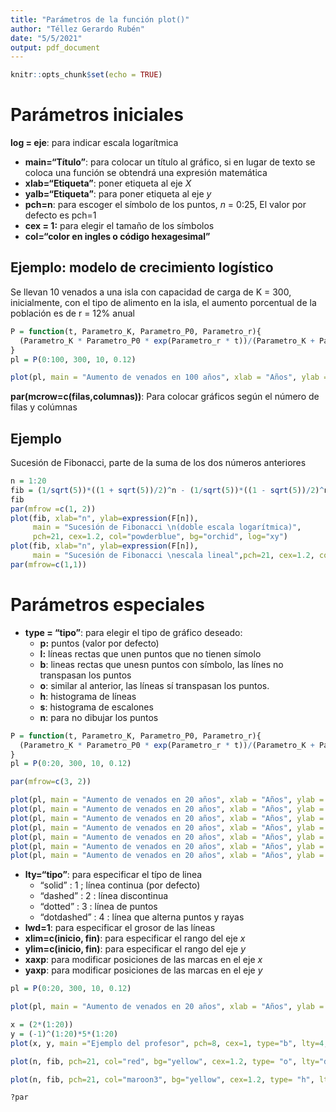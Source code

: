 ---
title: "Parámetros de la función plot()"
author: "Téllez Gerardo Rubén"
date: "5/5/2021"
output: pdf_document
---

```{r setup, include=FALSE}
knitr::opts_chunk$set(echo = TRUE)
```
# Parámetros iniciales

__log = eje__: para indicar escala logarítmica

+ __main="Título"__: para colocar un título al gráfico, si en lugar de texto se coloca una función se obtendrá una expresión matemática
+ __xlab="Etiqueta"__: poner etiqueta al eje _X_
+ __yalb="Etiqueta"__: para poner etiqueta al eje _y_
+ __pch=n__: para escoger el símbolo de los puntos, _n_ = 0:25, El valor por defecto es pch=1
+ __cex = 1:__ para elegir el tamaño de los símbolos
+ __col="color en ingles o código hexagesimal"__

## Ejemplo: modelo de crecimiento logístico
Se llevan 10 venados a una isla con capacidad de carga de K = 300, inicialmente, con el tipo de alimento en la isla, el aumento porcentual de la población es de r = 12% anual
```{r}

P = function(t, Parametro_K, Parametro_P0, Parametro_r){
  (Parametro_K * Parametro_P0 * exp(Parametro_r * t))/(Parametro_K + Parametro_P0 * exp(Parametro_r*t - 1))
}
pl = P(0:100, 300, 10, 0.12)

plot(pl, main = "Aumento de venados en 100 años", xlab = "Años", ylab = "Venados", pch=20, cex=0.4, col="chocolate4")
```
__par(mcrow=c(filas,columnas))__: Para colocar gráficos según el número de filas y colúmnas

## Ejemplo
Sucesión de Fibonacci, parte de la suma de los dos números anteriores
```{r, echo=FALSE, fig.align='center', fig.cap='Sucesiones de Fibonacci.'}
n = 1:20
fib = (1/sqrt(5))*((1 + sqrt(5))/2)^n - (1/sqrt(5))*((1 - sqrt(5))/2)^n
fib
par(mfrow =c(1, 2))
plot(fib, xlab="n", ylab=expression(F[n]),
     main = "Sucesión de Fibonacci \n(doble escala logarítmica)",
     pch=21, cex=1.2, col="powderblue", bg="orchid", log="xy")
plot(fib, xlab="n", ylab=expression(F[n]),
     main = "Sucesión de Fibonacci \nescala lineal",pch=21, cex=1.2, col="powderblue", bg="orchid" )
par(mfrow=c(1,1))
```

# Parámetros especiales

+ __type = "tipo"__: para elegir el tipo de gráfico deseado:
  - __p:__ puntos (valor por defecto)
  - __l:__ líneas rectas que unen puntos que no tienen símolo
  - __b__: lineas rectas que unesn puntos con símbolo, las línes no transpasan los puntos
  - __o__: similar al anterior, las líneas sí transpasan los puntos.
  - __h__: histograma de líneas
  - __s__: histograma de escalones
  - __n__: para no dibujar los puntos


```{r}

P = function(t, Parametro_K, Parametro_P0, Parametro_r){
  (Parametro_K * Parametro_P0 * exp(Parametro_r * t))/(Parametro_K + Parametro_P0 * exp(Parametro_r*t - 1))
}
pl = P(0:20, 300, 10, 0.12)

par(mfrow=c(3, 2))

plot(pl, main = "Aumento de venados en 20 años", xlab = "Años", ylab = "Venados", pch=20, cex=0.4, col="darkorchid4", type = "p")
plot(pl, main = "Aumento de venados en 20 años", xlab = "Años", ylab = "Venados", pch=20, cex=0.4, col="darkorchid4", type = "b")
plot(pl, main = "Aumento de venados en 20 años", xlab = "Años", ylab = "Venados", pch=20, cex=0.4, col="darkorchid4", type = "o")
plot(pl, main = "Aumento de venados en 20 años", xlab = "Años", ylab = "Venados", pch=20, cex=0.4, col="darkorchid4", type = "s")
plot(pl, main = "Aumento de venados en 20 años", xlab = "Años", ylab = "Venados", pch=20, cex=0.4, col="darkorchid4", type = "l")
plot(pl, main = "Aumento de venados en 20 años", xlab = "Años", ylab = "Venados", pch=20, cex=0.4, col="darkorchid4", type = "h")
plot(pl, main = "Aumento de venados en 20 años", xlab = "Años", ylab = "Venados", pch=20, cex=0.4, col="darkorchid4", type = "n")
```

+ __lty="tipo"__: para especificar el típo de linea
  - "solid" : 1 ; línea continua (por defecto)
  - "dashed" : 2 : línea discontinua
  - "dotted" : 3 : línea de puntos
  - "dotdashed" : 4 : línea que alterna puntos y rayas
+ __lwd=1__: para especificar el grosor de las líneas
+ __xlim=c(inicio, fin)__: para especificar el rango del eje _x_
+ __ylim=c(inicio, fin)__: para especificar el rango del eje _y_
+ __xaxp__: para modificar posiciones de las marcas en el eje _x_
+ __yaxp__: para modificar posiciones de las marcas en el eje _y_

```{r}
pl = P(0:20, 300, 10, 0.12)

plot(pl, main = "Aumento de venados en 20 años", xlab = "Años", ylab = "Venados", pch=5, cex=0.4, col="deeppink3", xaxp=c(0, 20, 20), ylim=c(0, 100), yaxp=c(0, 100, 20))
```

```{r}
x = (2*(1:20))
y = (-1)^(1:20)*5*(1:20)
plot(x, y, main ="Ejemplo del profesor", pch=8, cex=1, type="b", lty=4, lwd=4, xaxp=c(0, 40, 2), yaxp=c(-100, 100, 8))
```

```{r}
plot(n, fib, pch=21, col="red", bg="yellow", cex=1.2, type= "o", lty="dashed", lwd=2, xlim=c(1, 10), ylim=c(1, 100), xaxp=c(1, 10, 3), yaxp=c(1, 100, 20))
```
```{r}
plot(n, fib, pch=21, col="maroon3", bg="yellow", cex=1.2, type= "h", lty="solid", lwd = 15)
```

```{r}
?par
```



























